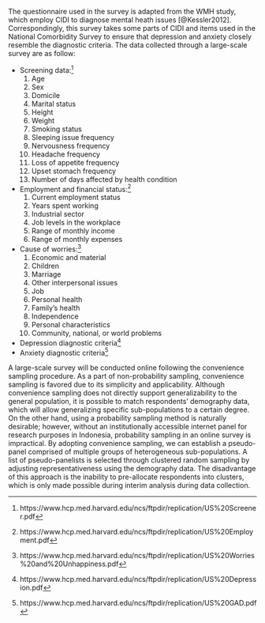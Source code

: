 The questionnaire used in the survey is adapted from the WMH study, which employ CIDI to diagnose mental heath issues [@Kessler2012]. Correspondingly, this survey takes some parts of CIDI and items used in the National Comorbidity Survey to ensure that depression and anxiety closely resemble the diagnostic criteria. The data collected through a large-scale survey are as follow:

- Screening data:^[https://www.hcp.med.harvard.edu/ncs/ftpdir/replication/US%20Screener.pdf]
  1. Age
  1. Sex
  1. Domicile
  1. Marital status
  1. Height
  1. Weight
  1. Smoking status
  1. Sleeping issue frequency
  1. Nervousness frequency
  1. Headache frequency
  1. Loss of appetite frequency
  1. Upset stomach frequency
  1. Number of days affected by health condition
- Employment and financial status:^[https://www.hcp.med.harvard.edu/ncs/ftpdir/replication/US%20Employment.pdf]
  1. Current employment status
  1. Years spent working
  1. Industrial sector
  1. Job levels in the workplace
  1. Range of monthly income
  1. Range of monthly expenses
- Cause of worries:^[https://www.hcp.med.harvard.edu/ncs/ftpdir/replication/US%20Worries%20and%20Unhappiness.pdf]
  1. Economic and material
  1. Children
  1. Marriage
  1. Other interpersonal issues
  1. Job
  1. Personal health
  1. Family's health
  1. Independence
  1. Personal characteristics
  1. Community, national, or world problems
- Depression diagnostic criteria^[https://www.hcp.med.harvard.edu/ncs/ftpdir/replication/US%20Depression.pdf]
- Anxiety diagnostic criteria^[https://www.hcp.med.harvard.edu/ncs/ftpdir/replication/US%20GAD.pdf]

A large-scale survey will be conducted online following the convenience sampling procedure. As a part of non-probability sampling, convenience sampling is favored due to its simplicity and applicability. Although convenience sampling does not directly support generalizability to the general population, it is possible to match respondents' demography data, which will allow generalizing specific sub-populations to a certain degree. On the other hand, using a probability sampling method is naturally desirable; however, without an institutionally accessible internet panel for research purposes in Indonesia, probability sampling in an online survey is impractical. By adopting convenience sampling, we can establish a pseudo-panel comprised of multiple groups of heterogeneous sub-populations. A list of pseudo-panelists is selected through clustered random sampling by adjusting representativeness using the demography data. The disadvantage of this approach is the inability to pre-allocate respondents into clusters, which is only made possible during interim analysis during data collection.
